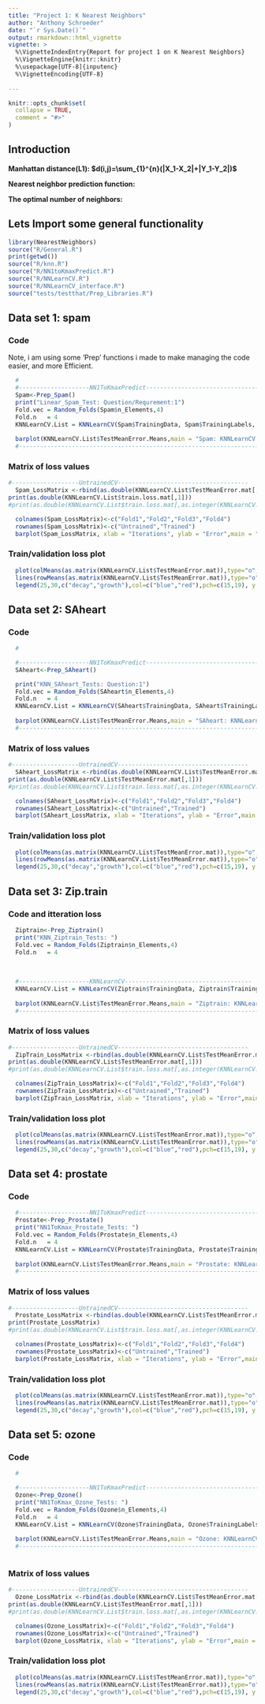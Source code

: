 ```yaml
---
title: "Project 1: K Nearest Neighbors"
author: "Anthony Schroeder"
date: "`r Sys.Date()`"
output: rmarkdown::html_vignette
vignette: >
  %\VignetteIndexEntry{Report for project 1 on K Nearest Neighbors}
  %\VignetteEngine{knitr::knitr}
  %\usepackage[UTF-8]{inputenc}
  %\VignetteEncoding{UTF-8}
  
---
```


```r
knitr::opts_chunk$set(
  collapse = TRUE,
  comment = "#>"
)

```

## Introduction


**Manhattan distance(L1): **  **$d(i,j)=\sum_{1}^{n}(|X_1-X_2|+|Y_1-Y_2|)$**

**Nearest neighbor prediction function: **

**The optimal number of neighbors:      ** 

## Lets Import some general functionality
```r
library(NearestNeighbors)
source("R/General.R")
print(getwd())
source("R/knn.R")
source("R/NN1toKmaxPredict.R")
source("R/NNLearnCV.R")
source("R/NNLearnCV_interface.R")
source("tests/testthat/Prep_Libraries.R")
```

## Data set 1: spam
### Code 
Note, i am using some 'Prep' functions i made to make managing the code easier, and more Efficient. 


```r
  #
  #--------------------NN1ToKmaxPredict------------------------------------
  Spam<-Prep_Spam()
  print("Linear_Spam_Test: Question/Requrement:1")
  Fold.vec = Random_Folds(Spam$n_Elements,4)
  Fold.n   = 4
  KNNLearnCV.List = KNNLearnCV(Spam$TrainingData, Spam$TrainingLabels, 30, Fold.vec, Fold.n)
  
  barplot(KNNLearnCV.List$TestMeanError.Means,main = "Spam: KNNLearnCV L2 Mean Error",xlab = "KNN Compared",ylab = "Error",beside = TRUE)
  #------------------------------------------------------------------------

```

### Matrix of loss values
```r
#-------------------UntrainedCV-------------------------------------
  Spam_LossMatrix <-rbind(as.double(KNNLearnCV.List$TestMeanError.mat[,1]),as.double(KNNLearnCV.List$TestMeanError.mat[,KNNLearnCV.List$selected.KNN]))
print(as.double(KNNLearnCV.List$train.loss.mat[,1]))
#print(as.double(KNNLearnCV.List$train.loss.mat[,as.integer(KNNLearnCV.List$selected.KNN)]))

  colnames(Spam_LossMatrix)<-c("Fold1","Fold2","Fold3","Fold4")
  rownames(Spam_LossMatrix)<-c("Untrained","Trained")
  barplot(Spam_LossMatrix, xlab = "Iterations", ylab = "Error",main = "Spam_LossMatrix",legend = (rownames(Spam_LossMatrix)),beside = TRUE)
```

### Train/validation loss plot
```r
  plot(colMeans(as.matrix(KNNLearnCV.List$TestMeanError.mat)),type="o", col = "blue", xlab = "Iterations", ylab = "Error",main = "")
  lines(rowMeans(as.matrix(KNNLearnCV.List$TestMeanError.mat)),type="o", col = "red")
  legend(25,30,c("decay","growth"),col=c("blue","red"),pch=c(15,19), y.intersp=1800)
```

## Data set 2: SAheart
### Code 
```r
  #

  #--------------------NN1ToKmaxPredict------------------------------------
  SAheart<-Prep_SAheart()

  print("KNN_SAheart_Tests: Question:1")
  Fold.vec = Random_Folds(SAheart$n_Elements,4)
  Fold.n   = 4
  KNNLearnCV.List = KNNLearnCV(SAheart$TrainingData, SAheart$TrainingLabels, 30, Fold.vec, Fold.n)
  
  barplot(KNNLearnCV.List$TestMeanError.Means,main = "SAheart: KNNLearnCV L2 Mean Error",xlab = "KNN Compared",ylab = "Error",beside = TRUE)
  #------------------------------------------------------------------------


```
### Matrix of loss values
```r
#-------------------UntrainedCV-------------------------------------
  SAheart_LossMatrix <-rbind(as.double(KNNLearnCV.List$TestMeanError.mat[,1]),as.double(KNNLearnCV.List$TestMeanError.mat[,KNNLearnCV.List$selected.KNN]))
print(as.double(KNNLearnCV.List$TestMeanError.mat[,1]))
#print(as.double(KNNLearnCV.List$train.loss.mat[,as.integer(KNNLearnCV.List$selected.KNN)]))

  colnames(SAheart_LossMatrix)<-c("Fold1","Fold2","Fold3","Fold4")
  rownames(SAheart_LossMatrix)<-c("Untrained","Trained")
  barplot(SAheart_LossMatrix, xlab = "Iterations", ylab = "Error",main = "SAheart_LossMatrix",legend = (rownames(SAheart_LossMatrix)),beside = TRUE)
```
### Train/validation loss plot
```r
  plot(colMeans(as.matrix(KNNLearnCV.List$TestMeanError.mat)),type="o", col = "blue", xlab = "Iterations", ylab = "Error",main = "")
  lines(rowMeans(as.matrix(KNNLearnCV.List$TestMeanError.mat)),type="o", col = "red")
  legend(25,30,c("decay","growth"),col=c("blue","red"),pch=c(15,19), y.intersp=1800)
```


## Data set 3: Zip.train
### Code and itteration loss
```r

  
  Ziptrain<-Prep_Ziptrain()
  print("KNN_Ziptrain_Tests: ")
  Fold.vec = Random_Folds(Ziptrain$n_Elements,4)
  Fold.n   = 4
  
  
  
  #--------------------KNNLearnCV------------------------------------
  KNNLearnCV.List = KNNLearnCV(Ziptrain$TrainingData, Ziptrain$TrainingLabels, 30, Fold.vec, Fold.n)
  
  barplot(KNNLearnCV.List$TestMeanError.Means,main = "Ziptrain: KNNLearnCV L2 Mean Error",xlab = "KNN Compared",ylab = "Error",beside = TRUE)
  #------------------------------------------------------------------------
```

### Matrix of loss values
```r
#-------------------UntrainedCV-------------------------------------
  ZipTrain_LossMatrix <-rbind(as.double(KNNLearnCV.List$TestMeanError.mat[,1]),as.double(KNNLearnCV.List$TestMeanError.mat[,KNNLearnCV.List$selected.KNN]))
print(as.double(KNNLearnCV.List$TestMeanError.mat[,1]))
#print(as.double(KNNLearnCV.List$train.loss.mat[,as.integer(KNNLearnCV.List$selected.KNN)]))

  colnames(ZipTrain_LossMatrix)<-c("Fold1","Fold2","Fold3","Fold4")
  rownames(ZipTrain_LossMatrix)<-c("Untrained","Trained")
  barplot(ZipTrain_LossMatrix, xlab = "Iterations", ylab = "Error",main = "",legend = (rownames(ZipTrain_LossMatrix)),beside = TRUE)
```
### Train/validation loss plot
```r
  plot(colMeans(as.matrix(KNNLearnCV.List$TestMeanError.mat)),type="o", col = "blue", xlab = "Iterations", ylab = "Error",main = "")
  lines(rowMeans(as.matrix(KNNLearnCV.List$TestMeanError.mat)),type="o", col = "red")
  legend(25,30,c("decay","growth"),col=c("blue","red"),pch=c(15,19), y.intersp=1800)
```
  

## Data set 4: prostate
### Code 
```r

  #--------------------NN1ToKmaxPredict------------------------------------
  Prostate<-Prep_Prostate()
  print("NN1ToKmax_Prostate_Tests: ")
  Fold.vec = Random_Folds(Prostate$n_Elements,4)
  Fold.n   = 4
  KNNLearnCV.List = KNNLearnCV(Prostate$TrainingData, Prostate$TrainingLabels, 30, Fold.vec, Fold.n)
  
  barplot(KNNLearnCV.List$TestMeanError.Means,main = "Prostate: KNNLearnCV L2 Mean Error",xlab = "KNN Compared",ylab = "Error",beside = TRUE)
  #------------------------------------------------------------------------

```
### Matrix of loss values
```r
#-------------------UntrainedCV-------------------------------------
  Prostate_LossMatrix <-rbind(as.double(KNNLearnCV.List$TestMeanError.mat[,1]),as.double(KNNLearnCV.List$TestMeanError.mat[,KNNLearnCV.List$selected.KNN]))
print(Prostate_LossMatrix)
#print(as.double(KNNLearnCV.List$train.loss.mat[,as.integer(KNNLearnCV.List$selected.KNN)]))

  colnames(Prostate_LossMatrix)<-c("Fold1","Fold2","Fold3","Fold4")
  rownames(Prostate_LossMatrix)<-c("Untrained","Trained")
  barplot(Prostate_LossMatrix, xlab = "Iterations", ylab = "Error",main = "",legend = (rownames(Prostate_LossMatrix)),beside = TRUE)
```

### Train/validation loss plot
```r
  plot(colMeans(as.matrix(KNNLearnCV.List$TestMeanError.mat)),type="o", col = "blue", xlab = "Iterations", ylab = "Error",main = "")
  lines(rowMeans(as.matrix(KNNLearnCV.List$TestMeanError.mat)),type="o", col = "red")
  legend(25,30,c("decay","growth"),col=c("blue","red"),pch=c(15,19), y.intersp=1800)
```


## Data set 5: ozone
### Code 
```r
  #

  #--------------------NN1ToKmaxPredict------------------------------------
  Ozone<-Prep_Ozone()
  print("NN1ToKmax_Ozone_Tests: ")
  Fold.vec = Random_Folds(Ozone$n_Elements,4)
  Fold.n   = 4
  KNNLearnCV.List = KNNLearnCV(Ozone$TrainingData, Ozone$TrainingLabels, 30, Fold.vec, Fold.n)
  
  barplot(KNNLearnCV.List$TestMeanError.Means,main = "Ozone: KNNLearnCV L2 Mean Error",xlab = "KNN Compared",ylab = "Error",beside = TRUE)
  #------------------------------------------------------------------------



```
### Matrix of loss values
```r
#-------------------UntrainedCV-------------------------------------
  Ozone_LossMatrix <-rbind(as.double(KNNLearnCV.List$TestMeanError.mat[,1]),as.double(KNNLearnCV.List$TestMeanError.mat[,KNNLearnCV.List$selected.KNN]))
print(as.double(KNNLearnCV.List$TestMeanError.mat[,1]))
#print(as.double(KNNLearnCV.List$train.loss.mat[,as.integer(KNNLearnCV.List$selected.KNN)]))

  colnames(Ozone_LossMatrix)<-c("Fold1","Fold2","Fold3","Fold4")
  rownames(Ozone_LossMatrix)<-c("Untrained","Trained")
  barplot(Ozone_LossMatrix, xlab = "Iterations", ylab = "Error",main = "",legend = (rownames(Ozone_LossMatrix)),beside = TRUE)
```
### Train/validation loss plot
```r
  plot(colMeans(as.matrix(KNNLearnCV.List$TestMeanError.mat)),type="o", col = "blue", xlab = "Iterations", ylab = "Error",main = "")
  lines(rowMeans(as.matrix(KNNLearnCV.List$TestMeanError.mat)),type="o", col = "red")
  legend(25,30,c("decay","growth"),col=c("blue","red"),pch=c(15,19), y.intersp=1800)
```
